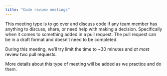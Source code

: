 ```yaml
---
title: "Code review meetings"
---
```


This meeting type is to go over and discuss code if any team
member has anything to discuss, share, or need help with making a
decision. Specifically when it comes to something added in a pull request.
The pull request can be in a draft format and doesn't need to be completed.

During this meeting, we'll try limit the time to \~30 minutes and *at
most* review two pull requests.

More details about this type of meeting will be added as we practice and
do them.
